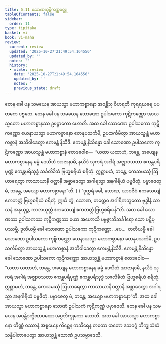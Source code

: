 ```yaml
---
title: 5.11 သောဏကုဋိကဏ္ဏဝတ္ထု
tableOfContents: false
sidebar:
  order: 11
type: tipitaka
basket: vi
book: vi-maha
review:
  current: review
  updated: '2025-10-27T21:49:54.164556'
  updated_by: ''
  notes: ''
  history:
  - state: review
    date: '2025-10-27T21:49:54.164556'
    updated_by: ''
    notes: ''
    previous_state: draft
---
```



<ReviewStatus review={frontmatter.review} showDetails={true} />

<HypothesisAnnotation frontmatter={frontmatter} />

<DynamicBreadcrumb />

<Division number="257" book="vi-maha" e="ch" v="3" p="283">

<Paragraph number="1176" book="vi-maha">
တေန ခေါ ပန သမယေန အာယသ္မာ မဟာကစ္စာနော အဝန္တီသု ဝိဟရတိ ကုရရဃရေ ပပတကေ ပဗ္ဗတေ. တေန ခေါ ပန သမယေန သောဏော ဥပါသကော ကုဋိကဏ္ဏော အာယသ္မတော မဟာကစ္စာနဿ ဥပဋ္ဌာကော ဟောတိ.
</Paragraph>

<Paragraph number="1177" book="vi-maha">
အထ ခေါ သောဏော ဥပါသကော ကုဋိကဏ္ဏော ယေနာယသ္မာ မဟာကစ္စာနော တေနုပသင်္ကမိ, ဥပသင်္ကမိတွာ အာယသ္မန္တံ မဟာကစ္စာနံ အဘိဝါဒေတွာ ဧကမန္တံ နိသီဒိ. ဧကမန္တံ နိသိန္နော ခေါ သောဏော ဥပါသကော ကုဋိကဏ္ဏော အာယသ္မန္တံ မဟာကစ္စာနံ ဧတဒဝေါစ—  “ယထာ ယထာဟံ, ဘန္တေ, အယျေန မဟာကစ္စာနေန ဓမ္မံ ဒေသိတံ အာဇာနာမိ, နယိဒံ သုကရံ အဂါရံ အဇ္ဈာဝသတာ ဧကန္တပရိပုဏ္ဏံ ဧကန္တပရိသုဒ္ဓံ သင်္ခလိခိတံ ဗြဟ္မစရိယံ စရိတုံ. ဣစ္ဆာမဟံ, ဘန္တေ, ကေသမဿုံ ဩဟာရေတွာ ကာသာယာနိ ဝတ္ထာနိ အစ္ဆာဒေတွာ အဂါရသ္မာ အနဂါရိယံ ပဗ္ဗဇိတုံ. ပဗ္ဗာဇေတု မံ, ဘန္တေ, အယျော မဟာကစ္စာနော”တိ. ( ) “ဒုက္ကရံ ခေါ, သောဏ, ယာဝဇီဝံ ဧကသေယျံ ဧကဘတ္တံ ဗြဟ္မစရိယံ စရိတုံ. ဣင်္ဃ တွံ, သောဏ, တတ္ထေဝ အဂါရိကဘူတော ဗုဒ္ဓါနံ သာသနံ အနုယုဉ္ဇ, ကာလယုတ္တံ ဧကသေယျံ ဧကဘတ္တံ ဗြဟ္မစရိယန်”တိ. အထ ခေါ သောဏဿ ဥပါသကဿ ကုဋိကဏ္ဏဿ ယော အဟောသိ ပဗ္ဗဇ္ဇာဘိသင်္ခါရော သော ပဋိပ္ပဿမ္ဘိ.
</Paragraph>

<Paragraph number="1178" book="vi-maha">
ဒုတိယမ္ပိ ခေါ သောဏော ဥပါသကော ကုဋိကဏ္ဏော …ပေ…  တတိယမ္ပိ ခေါ သောဏော ဥပါသကော ကုဋိကဏ္ဏော ယေနာယသ္မာ မဟာကစ္စာနော တေနုပသင်္ကမိ, ဥပသင်္ကမိတွာ အာယသ္မန္တံ မဟာကစ္စာနံ အဘိဝါဒေတွာ ဧကမန္တံ နိသီဒိ. ဧကမန္တံ နိသိန္နော ခေါ သောဏော ဥပါသကော ကုဋိကဏ္ဏော အာယသ္မန္တံ မဟာကစ္စာနံ ဧတဒဝေါစ—  “ယထာ ယထာဟံ, ဘန္တေ, အယျေန မဟာကစ္စာနေန ဓမ္မံ ဒေသိတံ အာဇာနာမိ, နယိဒံ သုကရံ အဂါရံ အဇ္ဈာဝသတာ ဧကန္တပရိပုဏ္ဏံ ဧကန္တပရိသုဒ္ဓံ သင်္ခလိခိတံ ဗြဟ္မစရိယံ စရိတုံ. ဣစ္ဆာမဟံ, ဘန္တေ, ကေသမဿုံ ဩဟာရေတွာ ကာသာယာနိ ဝတ္ထာနိ အစ္ဆာဒေတွာ အဂါရသ္မာ အနဂါရိယံ ပဗ္ဗဇိတုံ. ပဗ္ဗာဇေတု မံ, ဘန္တေ, အယျော မဟာကစ္စာနော”တိ. အထ ခေါ အာယသ္မာ မဟာကစ္စာနော သောဏံ ဥပါသကံ ကုဋိကဏ္ဏံ ပဗ္ဗာဇေသိ. တေန ခေါ ပန သမယေန အဝန္တိဒက္ခိဏာပထော အပ္ပဘိက္ခုကော ဟောတိ. အထ ခေါ အာယသ္မာ မဟာကစ္စာနော တိဏ္ဏံ ဝဿာနံ အစ္စယေန ကိစ္ဆေန ကသိရေန တတော တတော ဒသဝဂ္ဂံ ဘိက္ခုသံဃံ သန္နိပါတာပေတွာ အာယသ္မန္တံ သောဏံ ဥပသမ္ပာဒေသိ.
</Paragraph>
</Division>